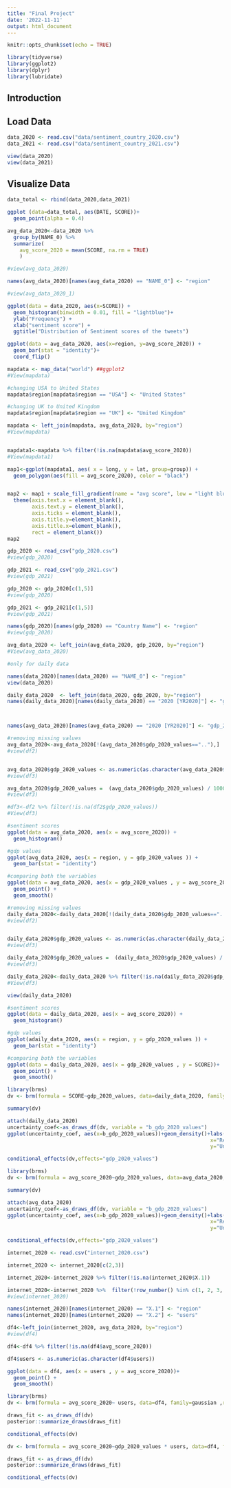 ```yaml
---
title: "Final Project"
date: '2022-11-11'
output: html_document
---
```


```r
knitr::opts_chunk$set(echo = TRUE)

library(tidyverse)
library(ggplot2)
library(dplyr)
library(lubridate)
```

## Introduction




## Load Data

```r
data_2020 <- read.csv("data/sentiment_country_2020.csv")
data_2021 <- read.csv("data/sentiment_country_2021.csv")
```


```r
view(data_2020)
view(data_2021)
```

## Visualize Data

```r
data_total <- rbind(data_2020,data_2021)

ggplot (data=data_total, aes(DATE, SCORE))+
  geom_point(alpha = 0.4)

```





```r

avg_data_2020<-data_2020 %>%
  group_by(NAME_0) %>%
  summarize(
    avg_score_2020 = mean(SCORE, na.rm = TRUE)
    )

#view(avg_data_2020)

names(avg_data_2020)[names(avg_data_2020) == "NAME_0"] <- "region"

#view(avg_data_2020_1)
```

```r
ggplot(data = data_2020, aes(x=SCORE)) + 
  geom_histogram(binwidth = 0.01, fill = "lightblue")+ 
  ylab("Frequency") + 
  xlab("sentiment score") +
  ggtitle("Distribution of Sentiment scores of the tweets")
```


```r
ggplot(data = avg_data_2020, aes(x=region, y=avg_score_2020)) + 
  geom_bar(stat = "identity")+
  coord_flip()
```

 
```r
mapdata <- map_data("world") ##ggplot2
#View(mapdata)

#changing USA to United States
mapdata$region[mapdata$region == "USA"] <- "United States"

#changing UK to United Kingdom
mapdata$region[mapdata$region == "UK"] <- "United Kingdom"

mapdata <- left_join(mapdata, avg_data_2020, by="region")
#View(mapdata)


mapdata1<-mapdata %>% filter(!is.na(mapdata$avg_score_2020))
#View(mapdata1)

map1<-ggplot(mapdata1, aes( x = long, y = lat, group=group)) +
  geom_polygon(aes(fill = avg_score_2020), color = "black")


map2 <- map1 + scale_fill_gradient(name = "avg score", low = "light blue", high =  "black", na.value = "grey50")+
  theme(axis.text.x = element_blank(),
        axis.text.y = element_blank(),
        axis.ticks = element_blank(),
        axis.title.y=element_blank(),
        axis.title.x=element_blank(),
        rect = element_blank())
map2
```




```r

gdp_2020 <- read_csv("gdp_2020.csv")
#view(gdp_2020)

gdp_2021 <- read_csv("gdp_2021.csv")
#view(gdp_2021)

gdp_2020 <- gdp_2020[c(1,5)]
#view(gdp_2020)

gdp_2021 <- gdp_2021[c(1,5)]
#view(gdp_2021)

```

```r
names(gdp_2020)[names(gdp_2020) == "Country Name"] <- "region"
#view(gdp_2020)

avg_data_2020 <- left_join(avg_data_2020, gdp_2020, by="region")
#View(avg_data_2020)

#only for daily data

names(data_2020)[names(data_2020) == "NAME_0"] <- "region"
view(data_2020)

daily_data_2020  <- left_join(data_2020, gdp_2020, by="region")
names(daily_data_2020)[names(daily_data_2020) == "2020 [YR2020]"] <- "gdp_2020_values"



names(avg_data_2020)[names(avg_data_2020) == "2020 [YR2020]"] <- "gdp_2020_values"

```


```r

#removing missing values
avg_data_2020<-avg_data_2020[!(avg_data_2020$gdp_2020_values==".."),]
#view(df2)


avg_data_2020$gdp_2020_values <- as.numeric(as.character(avg_data_2020$gdp_2020_values))
#view(df3)

avg_data_2020$gdp_2020_values =  (avg_data_2020$gdp_2020_values) / 1000000000
#view(df3)

#df3<-df2 %>% filter(!is.na(df2$gdp_2020_values))
#View(df3)

#sentiment scores
ggplot(data = avg_data_2020, aes(x = avg_score_2020)) + 
  geom_histogram()

#gdp values
ggplot(avg_data_2020, aes(x = region, y = gdp_2020_values )) +  
  geom_bar(stat = "identity")

#comparing both the variables
ggplot(data = avg_data_2020, aes(x = gdp_2020_values , y = avg_score_2020))+ 
  geom_point() + 
  geom_smooth()
```
```r

#removing missing values
daily_data_2020<-daily_data_2020[!(daily_data_2020$gdp_2020_values==".."),]
#view(df2)


daily_data_2020$gdp_2020_values <- as.numeric(as.character(daily_data_2020$gdp_2020_values))
#view(df3)

daily_data_2020$gdp_2020_values =  (daily_data_2020$gdp_2020_values) / 10000000000000
#view(df3)

daily_data_2020<-daily_data_2020 %>% filter(!is.na(daily_data_2020$gdp_2020_values))
#View(df3)

view(daily_data_2020)

#sentiment scores
ggplot(data = daily_data_2020, aes(x = avg_score_2020)) + 
  geom_histogram()

#gdp values
ggplot(adaily_data_2020, aes(x = region, y = gdp_2020_values )) +  
  geom_bar(stat = "identity")

#comparing both the variables
ggplot(data = daily_data_2020, aes(x = gdp_2020_values , y = SCORE))+ 
  geom_point() + 
  geom_smooth()
```
```r

library(brms)
dv <- brm(formula = SCORE~gdp_2020_values, data=daily_data_2020, family=gaussian ,refresh=0)

```

```r
summary(dv)
```

```r
attach(daily_data_2020)
uncertainty_coef<-as_draws_df(dv, variable = "b_gdp_2020_values")
ggplot(uncertainty_coef, aes(x=b_gdp_2020_values))+geom_density()+labs(title= "Uncertainty in regression coefficient",
                                                                  x="Regression Coefficient",
                                                                  y="Uncertainty")
```

```r
conditional_effects(dv,effects="gdp_2020_values")
```



```r

library(brms)
dv <- brm(formula = avg_score_2020~gdp_2020_values, data=avg_data_2020, family=gaussian ,refresh=0)

```

```r
summary(dv)
```

```r
attach(avg_data_2020)
uncertainty_coef<-as_draws_df(dv, variable = "b_gdp_2020_values")
ggplot(uncertainty_coef, aes(x=b_gdp_2020_values))+geom_density()+labs(title= "Uncertainty in regression coefficient",
                                                                  x="Regression Coefficient",
                                                                  y="Uncertainty")
```


```r
conditional_effects(dv,effects="gdp_2020_values")
```


```r
internet_2020 <- read.csv("internet_2020.csv")

internet_2020 <- internet_2020[c(2,3)]

internet_2020<-internet_2020 %>% filter(!is.na(internet_2020$X.1))

internet_2020<-internet_2020 %>%  filter(!row_number() %in% c(1, 2, 3, 4))
#view(internet_2020)

names(internet_2020)[names(internet_2020) == "X.1"] <- "region"
names(internet_2020)[names(internet_2020) == "X.2"] <- "users"

df4<-left_join(internet_2020, avg_data_2020, by="region")
#view(df4)

df4<-df4 %>% filter(!is.na(df4$avg_score_2020))

df4$users <- as.numeric(as.character(df4$users))

ggplot(data = df4, aes(x = users , y = avg_score_2020))+ 
  geom_point() + 
  geom_smooth()

```
```r

library(brms)
dv <- brm(formula = avg_score_2020~ users, data=df4, family=gaussian ,refresh=0)

```

```r
draws_fit <- as_draws_df(dv)
posterior::summarize_draws(draws_fit)
```

```r
conditional_effects(dv)
```
```r
dv <- brm(formula = avg_score_2020~gdp_2020_values * users, data=df4, family=gaussian ,refresh=0)
```
```r
draws_fit <- as_draws_df(dv)
posterior::summarize_draws(draws_fit)
```
```r
conditional_effects(dv)
```